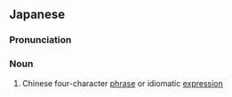 ==Japanese==
{{ja-kanjitab|yomi=ko}}

===Pronunciation===
{{ja-pron|よじせいく|y=ko|dev=5}}

===Noun===
{{ja-noun|よじせいく}}

# Chinese four-character [[phrase]] or idiomatic [[expression]]